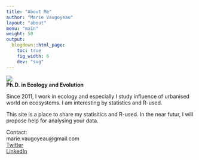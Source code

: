 ```yaml
---
title: "About Me"
author: "Marie Vaugoyeau"
layout: "about"
menu: "main"
weight: 50
output:
  blogdown::html_page:
    toc: true
    fig_width: 6
    dev: "svg"
---
```

![](/images/PhotoId.png)  
**Ph.D. in Ecology and Evolution**
  
Since 2011, I work in ecology and especially I study influence of urbanised world on ecosystems. I am interesting by statistics and R-used.  
  
This site is a place to share my statisitics and R-used. In the near futur, I will propose help for analysing your data.  
  
Contact:  
marie.vaugoyeau@gmail.com  
[Twitter](https://twitter.com/MVaugoyeau)  
[LinkedIn](https://www.linkedin.com/in/marie-vaugoyeau-72ab64153/) 
